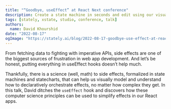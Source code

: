```yaml
---
title: "“Goodbye, useEffect” at React Next conference"
description: Create a state machine in seconds and edit using our visual editor.
tags: [stately, xstate, studio, conference, talk]
authors:
  name: David Khourshid
date: "2022-08-17"
ogImage: "https://stately.ai/blog/2022-08-17-goodbye-use-effect-at-react-next.png"
---
```


From fetching data to fighting with imperative APIs, side effects are one of the biggest sources of frustration in web app development. And let’s be honest, putting everything in useEffect hooks doesn’t help much. 

Thankfully, there is a science (well, math) to side effects, formalized in state machines and statecharts, that can help us visually model and understand how to declaratively orchestrate effects, no matter how complex they get. In this talk, David ditches the `useEffect` hook and discovers how these computer science principles can be used to simplify effects in our React apps.

<Youtube id="RW9TVhmxu6Q" />